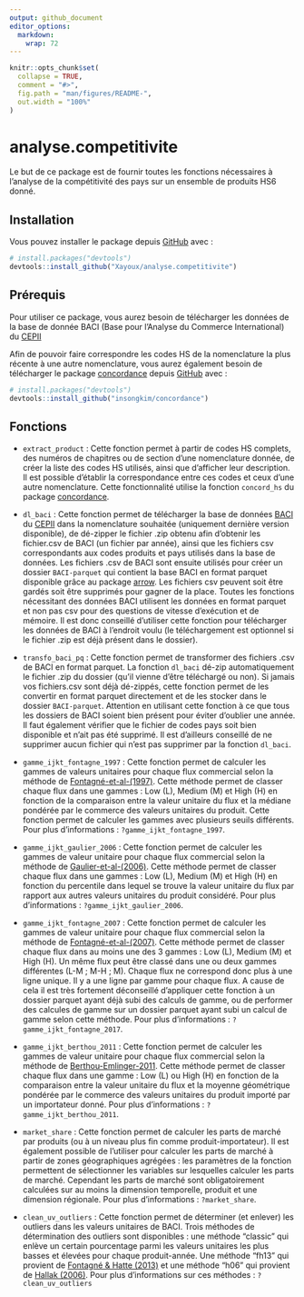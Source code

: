 ```yaml
---
output: github_document
editor_options: 
  markdown: 
    wrap: 72
---
```


<!-- README.md is generated from README.Rmd. Please edit that file -->

```r
knitr::opts_chunk$set(
  collapse = TRUE,
  comment = "#>",
  fig.path = "man/figures/README-",
  out.width = "100%"
)
```

# analyse.competitivite

<!-- badges: start -->

<!-- badges: end -->

Le but de ce package est de fournir toutes les fonctions nécessaires à
l'analyse de la compétitivité des pays sur un ensemble de produits HS6
donné.

## Installation

Vous pouvez installer le package depuis
[GitHub](https://github.com/Xayoux/analyse.competitivite.git) avec :

``` r
# install.packages("devtools")
devtools::install_github("Xayoux/analyse.competitivite")
```

## Prérequis

Pour utiliser ce package, vous aurez besoin de télécharger les données
de la base de donnée BACI (Base pour l'Analyse du Commerce
International) du
[CEPII](http://www.cepii.fr/CEPII/en/bdd_modele/bdd_modele_item.asp?id=37)

Afin de pouvoir faire correspondre les codes HS de la nomenclature la
plus récente à une autre nomenclature, vous aurez également besoin de
télécharger le package
[concordance](https://github.com/insongkim/concordance.git) depuis
[GitHub](https://github.com/insongkim/concordance.git) avec :

``` r
# install.packages("devtools")
devtools::install_github("insongkim/concordance")
```

## Fonctions

-   `extract_product` : Cette fonction permet à partir de codes HS
    complets, des numéros de chapitres ou de section d'une nomenclature
    donnée, de créer la liste des codes HS utilisés, ainsi que
    d'afficher leur description. Il est possible d'établir la
    correspondance entre ces codes et ceux d'une autre nomenclature.
    Cette fonctionnalité utilise la fonction `concord_hs` du package
    [concordance](https://github.com/insongkim/concordance.git).

-   `dl_baci` : Cette fonction permet de télécharger la base de données
    [BACI](http://www.cepii.fr/CEPII/en/bdd_modele/bdd_modele_item.asp?id=37)
    du [CEPII](http://www.cepii.fr/CEPII/en/welcome.asp) dans la
    nomenclature souhaitée (uniquement dernière version disponible), de
    dé-zipper le fichier .zip obtenu afin d'obtenir les fichier.csv de
    BACI (un fichier par année), ainsi que les fichiers csv
    correspondants aux codes produits et pays utilisés dans la base de
    données. Les fichiers .csv de BACI sont ensuite utilisés pour créer
    un dossier `BACI-parquet` qui contient la base BACI en format
    parquet disponible grâce au package
    [arrow](https://arrow.apache.org/docs/r/index.html). Les fichiers
    csv peuvent soit être gardés soit être supprimés pour gagner de la
    place. Toutes les fonctions nécessitant des données BACI utilisent
    les données en format parquet et non pas csv pour des questions de
    vitesse d'exécution et de mémoire. Il est donc conseillé d'utiliser
    cette fonction pour télécharger les données de BACI à l'endroit
    voulu (le téléchargement est optionnel si le fichier .zip est déjà
    présent dans le dossier).

-   `transfo_baci_pq` : Cette fonction permet de transformer des
    fichiers .csv de BACI en format parquet. La fonction `dl_baci`
    dé-zip automatiquement le fichier .zip du dossier (qu'il vienne
    d'être téléchargé ou non). Si jamais vos fichiers.csv sont déjà
    dé-zippés, cette fonction permet de les convertir en format parquet
    directement et de les stocker dans le dossier `BACI-parquet`.
    Attention en utilisant cette fonction à ce que tous les dossiers de
    BACI soient bien présent pour éviter d'oublier une année. Il faut
    également vérifier que le fichier de codes pays soit bien disponible
    et n'ait pas été supprimé. Il est d'ailleurs conseillé de ne
    supprimer aucun fichier qui n'est pas supprimer par la fonction
    `dl_baci`.

-   `gamme_ijkt_fontagne_1997` : Cette fonction permet de calculer les
    gammes de valeurs unitaires pour chaque flux commercial selon la
    méthode de
    [Fontagné-et-al-(1997)](http://cepii.fr/PDF_PUB/wp/1997/wp1997-07.pdf).
    Cette méthode permet de classer chaque flux dans une gammes : Low
    (L), Medium (M) et High (H) en fonction de la comparaison entre la
    valeur unitaire du flux et la médiane pondérée par le commerce des
    valeurs unitaires du produit. Cette fonction permet de calculer les
    gammes avec plusieurs seuils différents. Pour plus d'informations :
    `?gamme_ijkt_fontagne_1997`.

-   `gamme_ijkt_gaulier_2006` : Cette fonction permet de calculer les
    gammes de valeur unitaire pour chaque flux commercial selon la
    méthode de
    [Gaulier-et-al-(2006)](http://www.cepii.fr/PDF_PUB/wp/2006/wp2006-05.pdf).
    Cette méthode permet de classer chaque flux dans une gammes : Low
    (L), Medium (M) et High (H) en fonction du percentile dans lequel se
    trouve la valeur unitaire du flux par rapport aux autres valeurs
    unitaires du produit considéré. Pour plus d'informations :
    `?gamme_ijkt_gaulier_2006`.

-   `gamme_ijkt_fontagne_2007` : Cette fonction permet de calculer les
    gammes de valeur unitaire pour chaque flux commercial selon la
    méthode de
    [Fontagné-et-al-(2007)](http://www.cepii.fr/PDF_PUB/wp/2007/wp2007-06.pdf).
    Cette méthode permet de classer chaque flux dans au moins une des 3
    gammes : Low (L), Medium (M) et High (H). Un même flux peut être
    classé dans une ou deux gammes différentes (L-M ; M-H ; M). Chaque
    flux ne correspond donc plus à une ligne unique. Il y a une ligne
    par gamme pour chaque flux. A cause de cela il est très fortement
    déconseillé d'appliquer cette fonction à un dossier parquet ayant
    déjà subi des calculs de gamme, ou de performer des calcules de
    gamme sur un dossier parquet ayant subi un calcul de gamme selon
    cette méthode. Pour plus d'informations :
    `?gamme_ijkt_fontagne_2017`.

-   `gamme_ijkt_berthou_2011` : Cette fonction permet de calculer les
    gammes de valeur unitaire pour chaque flux commercial selon la
    méthode de
    [Berthou-Emlinger-2011](http://www.cepii.fr/PDF_PUB/lettre/2011/let313.pdf).
    Cette méthode permet de classer chaque flux dans une gamme : Low (L)
    ou High (H) en fonction de la comparaison entre la valeur unitaire
    du flux et la moyenne géométrique pondérée par le commerce des
    valeurs unitaires du produit importé par un importateur donné. Pour
    plus d'informations : `?gamme_ijkt_berthou_2011`.

-   `market_share` : Cette fonction permet de calculer les parts de
    marché par produits (ou à un niveau plus fin comme
    produit-importateur). Il est également possible de l'utiliser pour
    calculer les parts de marché à partir de zones géographiques
    agrégées : les paramètres de la fonction permettent de sélectionner
    les variables sur lesquelles calculer les parts de marché. Cependant
    les parts de marché sont obligatoirement calculées sur au moins la
    dimension temporelle, produit et une dimension régionale. Pour plus
    d'informations : `?market_share`.

-   `clean_uv_outliers` : Cette fonction permet de déterminer (et
    enlever) les outliers dans les valeurs unitaires de BACI. Trois
    méthodes de détermination des outliers sont disponibles : une
    méthode "classic" qui enlève un certain pourcentage parmi les
    valeurs unitaires les plus basses et élevées pour chaque
    produit-année. Une méthode "fh13" qui provient de [Fontagné & Hatte
    (2013)](https://pse.hal.science/hal-00959394/) et une méthode "h06"
    qui provient de [Hallak
    (2006)](https://www.sciencedirect.com/science/article/abs/pii/S0022199605000516).
    Pour plus d'informations sur ces méthodes : `?clean_uv_outliers`
